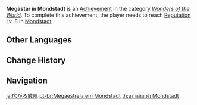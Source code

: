 {{Achievement Infobox
|title        = 
|id           = 81024
|order id     = 1024
|category     = Wonders of the World
|description  = Reach [[Reputation]] Lv. 8 in [[Mondstadt]].
|requirements = 
|primogems    = 20
|tracking     = 
|topic        = Reputation
|type         = Exploration
}}
'''Megastar in Mondstadt''' is an [[Achievement]] in the category ''[[Wonders of the World]]''. To complete this achievement, the player needs to reach [[Reputation]] Lv. 8 in [[Mondstadt]].
<!--
==Trivia==

==Video Guides==
{{EVT
|video1   = 
|caption1 = 
}}
-->
==Other Languages==
{{Other Languages
|en      = Megastar in Mondstadt
|zhs     = 威遍风土
|zhs_rm  = Wēi Biàn Fēng Tǔ
|zht     = 威遍風土
|zht_rm  = Wēi Biàn Fēng Tǔ
|zh_tl   = Majesty Spread in the Land of Wind
|ja      = 広がる威風
|ja_rm   = Hirogaru Ifuu
|ja_tl   = Spreading Majesty
|ko      = 바람의 땅에서 위세를 떨치다
|ko_rm   = Baram-ui Ttang-eseo Wisereul Tteolchida
|ko_tl   = Domineer Over the Land of Wind
|es      = Megaestrella en Mondstadt
|es_tl   = Megastar in Mondstadt
|fr      = Superstar à Mondstadt
|fr_tl   = Superstar in Mondstadt
|ru      = Мегазвезда Мондштадта
|ru_tl   = Mondstadt Megastar
|th      = ดาวเด่นแห่ง Mondstadt
|th_rm   = 
|th_tl   = 
|vi      = Uy Phong Vùng Đất Gió
|vi_tl   = 
|de      = Bekannt im Land
|de_tl   = Famous Across the Land
|id      = Megastar di Mondstadt
|id_tl   = Megastar in Mondstadt
|pt      = Megaestrela em Mondstadt
|pt_tl   = 
|tr      = Mondstadt'ın Yıldızı
|tr_tl   = 
|it      = Superstar di Mondstadt
|it_tl   = 
}}

==Change History==
{{Change History|1.1}}
<!--
==References==
{{Reflist}}
-->
==Navigation==
{{Achievement Navbox|Wonders of the World|Exploration}}

[[ja:広がる威風]]
[[pt-br:Megaestrela em Mondstadt]]
[[th:ดาวเด่นแห่ง Mondstadt]]
